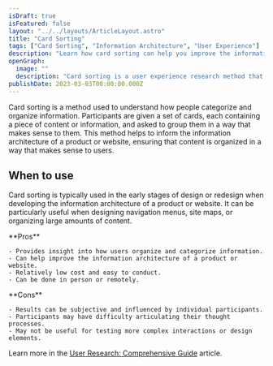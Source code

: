 ```yaml
---
isDraft: true
isFeatured: false
layout: "../../layouts/ArticleLayout.astro"
title: "Card Sorting"
tags: ["Card Sorting", "Information Architecture", "User Experience"]
description: "Learn how card sorting can help you improve the information architecture of your product or website by gaining insights into how users categorize and organize information. Discover the pros and cons of this user experience research method."
openGraph:
  image: ""
  description: "Card sorting is a user experience research method that provides insights into how users organize and categorize information. Discover the pros and cons of this method and learn how it can help you improve the information architecture of your product or website."
publishDate: 2023-03-03T00:00:00.000Z
---
```


Card sorting is a method used to understand how people categorize and organize information. Participants are given a set of cards, each containing a piece of content or information, and asked to group them in a way that makes sense to them. This method helps to inform the information architecture of a product or website, ensuring that content is organized in a way that makes sense to users.

## When to use

Card sorting is typically used in the early stages of design or redesign when developing the information architecture of a product or website. It can be particularly useful when designing navigation menus, site maps, or organizing large amounts of content.

<div class="mt-8 mb-8 grid grid-cols-2 divide-x overflow-hidden rounded-md border">
  <div class="py-6 px-10 space-y-4">
    **Pros**

    - Provides insight into how users organize and categorize information.
    - Can help improve the information architecture of a product or website.
    - Relatively low cost and easy to conduct.
    - Can be done in person or remotely.

  </div>
  <div class="py-6 px-10 space-y-4">
    **Cons**

    - Results can be subjective and influenced by individual participants.
    - Participants may have difficulty articulating their thought processes.
    - May not be useful for testing more complex interactions or design elements.

  </div>
</div>

Learn more in the [User Research: Comprehensive Guide](/blog/user-research-comprehensive-guide/) article.
